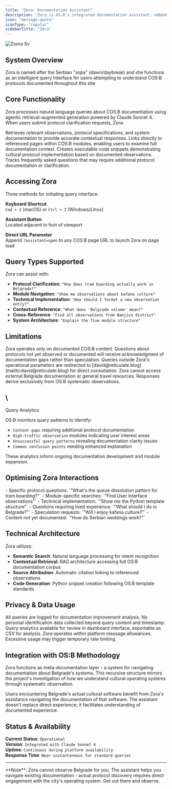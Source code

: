 ```yaml
---
title: "Zora: Documentation Assistant"
description: "Zora is OS:B's integrated documentation assistant, embedded directly within the site to provide contextual guidance for navigating Belgrade's cultural operating system. "
icon: "message-quote"
iconType: "regular"
sidebarTitle: "Zora"
---
```


![Zoora Sv](/images/zoora.svg)

## System Overview

Zora is named after the Serbian "зора" (dawn/daybreak) and she functions as an intelligent query interface for users attempting to understand COS:B protocols documented throughout this site

## Core Functionality

Zora processes natural language queries about COS:B documentation using agentic retrieval-augmented generation powered by Claude Sonnet 4. When users submit protocol clarification requests, Zora:

<AccordionGroup>
  <Accordion title="Searches Documentation" icon="message-quote" iconType="solid">
    Retrieves relevant observations, protocol specifications, and system documentation to provide accurate contextual responses.
  </Accordion>
  <Accordion title="Provides Source Citations" icon="message-quote" iconType="solid">
    Links directly to referenced pages within COS:B modules, enabling users to examine full documentation context.
  </Accordion>
  <Accordion title="Generates Code Examples" icon="message-quote" iconType="solid">
    Creates executable code snippets demonstrating cultural protocol implementation based on documented observations.
  </Accordion>
  <Accordion title="Identifies Documentation Gaps" icon="message-quote" iconType="solid">
    Tracks frequently asked questions that may require additional protocol documentation or clarification.
  </Accordion>
</AccordionGroup>

## Accessing Zora

Three methods for initiating query interface:

**Keyboard Shortcut**\
`Cmd + I` (macOS) or `Ctrl + I` (Windows/Linux)

**Assistant Button**\
Located adjacent to foot of viewport

**Direct URL Parameter**\
Append `?assistant=open` to any COS:B page URL to launch Zora on page load

## Query Types Supported

Zora can assist with:

- **Protocol Clarification**: `"How does tram boarding actually work in Belgrade?"`
- **Module Navigation**: `"Show me observations about kafana culture"`
- **Technical Implementation**: `"How should I format a new observation entry?"`
- **Contextual Reference**: `"What does 'Belgrade volume' mean?"`
- **Cross-Reference**: `"Find all observations from Banjica district"`
- **System Architecture**: `"Explain the five module structure"`

## Limitations

<AccordionGroup>
  <Accordion title="Scope Boundaries" icon="circle-stop" iconType="solid">
    Zora operates only on documented COS:B content. Questions about protocols not yet observed or documented will receive acknowledgment of documentation gaps rather than speculation.
  </Accordion>
  <Accordion title="Deflection Protocol" icon="circle-stop" iconType="regular">
    Queries outside Zora's operational parameters are redirected to [david@reticulate.blog](mailto:david@reticulate.blog) for direct consultation.
  </Accordion>
  <Accordion title="External Resources" icon="circle-stop" iconType="solid">
    Zora cannot access external Belgrade documentation or general travel resources. Responses derive exclusively from OS:B systematic observations.
  </Accordion>
</AccordionGroup>

## \
Query Analytics

OS:B monitors query patterns to identify:

- `Content gaps` requiring additional protocol documentation
- `High-traffic observation` modules indicating user interest areas
- `Unsuccessful query patterns` revealing documentation clarity issues
- `Common confusion points` needing enhanced explanation

These analytics inform ongoing documentation development and module expansion.

## Optimising Zora Interactions

<AccordionGroup>
  <Accordion title="Effective Query Patterns" icon="clipboard-question" iconType="solid">
    - Specific protocol questions: `"What's the queue dissolution pattern for tram boarding?"`
    - Module-specific searches: `"Find User Interface observations"`
    - Technical implementation: `"Show me the Python template structure"`
  </Accordion>
  <Accordion title="Less Effective Patterns" icon="clipboard-question" iconType="solid">
    - Questions requiring lived experience: `"What should I do in Belgrade?"`
    - Speculation requests: `"Will I enjoy kafana culture?"`
    - Content not yet documented: `"How do Serbian weddings work?"`
  </Accordion>
</AccordionGroup>

## Technical Architecture

Zora utilizes:

- **Semantic Search**: Natural language processing for intent recognition
- **Contextual Retrieval**: RAG architecture accessing full OS:B documentation corpus
- **Source Attribution**: Automatic citation linking to referenced observations
- **Code Generation**: Python snippet creation following OS:B template standards

## Privacy & Data Usage

<AccordionGroup>
  <Accordion title="Query Logging" icon="shield-halved" iconType="solid">
    All queries are logged for documentation improvement analysis. No personal identification data collected beyond query content and timestamp.
  </Accordion>
  <Accordion title="Export Capability" icon="shield-halved" iconType="solid">
    Query analytics available for review in dashboard interface, exportable as CSV for analysis.
  </Accordion>
  <Accordion title="Usage Limits" icon="shield-halved" iconType="solid">
    Zora operates within platform message allowances. Excessive usage may trigger temporary rate limiting.
  </Accordion>
</AccordionGroup>

## Integration with OS:B Methodology

Zora functions as meta-documentation layer - a system for navigating documentation about Belgrade's systems. This recursive structure mirrors the project's investigation of how we understand cultural operating systems through systematic observation.

<Info>
  Users encountering Belgrade's actual cultural software benefit from Zora's assistance navigating the documentation of that software. The assistant doesn't replace direct experience; it facilitates understanding of documented experience.
</Info>

## Status & Availability

**Current Status**: `Operational`\
**Version**: `Integrated with Claude Sonnet 4`\
**Uptime**: `Continuous during platform availability`\
**Response Time**: `Near-instantaneous for standard queries`

---

<Warning>
  **Note**: Zora cannot observe Belgrade for you. The assistant helps you navigate existing documentation - actual protocol discovery requires direct engagement with the city's operating system. Get out there and observe.
</Warning>